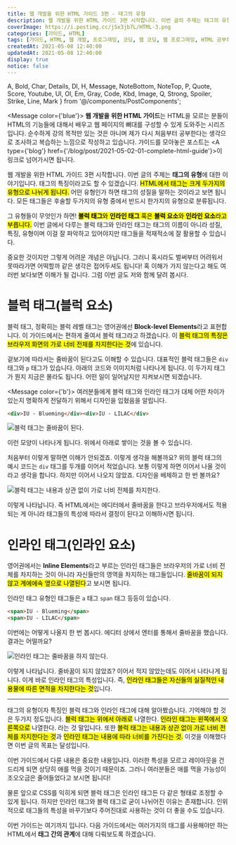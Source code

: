 ```yaml
---
title: 웹 개발을 위한 HTML 가이드 3편 - 태그의 유형
description: 웹 개발을 위한 HTML 가이드 3편 시작합니다. 이번 글의 주제는 태그의 유형에 대한 이야기입니다. 태그의 특징이라고도 할 수 있겠습니다. HTML에서 태그는 크게 두가지의 유형으로 나뉘게 됩니다. 어떤 유형인가 하면 태그의 성질을 말하는 것이라고 보면 됩니다. 모든 태그들은 후술할 두가지의 유형 중에서 반드시 한가지의 유형으로 분류됩니다. 그 유형들이 무엇인가 하면! 블럭 태그와 인라인 태그 혹은 블럭 요소와 인라인 요소라고 부릅니다.
coverImage: https://i.postimg.cc/jSx3jb7L/HTML-3.png
categories: [가이드, HTML]
tags: [가이드, HTML, 웹 개발, 프로그래밍, 코딩, 웹 코딩, 웹 프로그래밍, HTML 공부하기, HTML 초보, 블럭 태그, 인라인 태그]
createdAt: 2021-05-08 12:40:00
updatedAt: 2021-05-08 12:40:00
display: true
notice: false
---
```


  A, Bold, Char, Details, Dl, H, Message, NoteBottom, NoteTop, P,
  Quote, Score, Youtube, Ul, Ol, Em, Gray, Code, Kbd, Image,
  Q, Strong, Spoiler, Strike, Line, Mark
} from '@/components/PostComponents';

<Message color={'blue'}>
  <Strong>웹 개발을 위한 HTML 가이드</Strong>는 HTML을 모르는 분들이 HTML의 기능들에 대해서 배우고 웹 페이지의 뼈대를 구성할 수 있게 도와주는 시리즈 입니다. 순수하게 강의 목적만 있는 것은 아니며 제가 다시 처음부터 공부한다는 생각으로 조사하고 복습하는 느낌으로 작성하고 있습니다. 가이드를 모아놓은 포스트는 <A type={'blog'} href={'/blog/post/2021-05-02-01-complete-html-guide'}>이 링크</A>로 넘어가시면 됩니다.
</Message>

<P>웹 개발을 위한 HTML 가이드 3편 시작합니다. 이번 글의 주제는 <Strong>태그의 유형</Strong>에 대한 이야기입니다. 태그의 특징이라고도 할 수 있겠습니다. <Mark>HTML에서 태그는 크게 두가지의 유형으로 나뉘게 됩니다.</Mark> 어떤 유형인가 하면 태그의 성질을 말하는 것이라고 보면 됩니다. 모든 태그들은 후술할 두가지의 유형 중에서 반드시 한가지의 유형으로 분류됩니다.</P>

그 유형들이 무엇인가 하면! <Mark>**블럭 태그**와 **인라인 태그** 혹은 **블럭 요소**와 **인라인 요소**라고 부릅니다.</Mark> 이번 글에서 다루는 블럭 태그와 인라인 태그는 태그의 이름이 아니라 성질, 특징, 유형이며 이걸 잘 파악하고 있어야지만 태그들을 적재적소에 잘 활용할 수 있습니다.

중요한 것이지만 그렇게 어려운 개념은 아닙니다. 그러니 혹시라도 벌써부터 어려워서 못따라가면 어떡할까 같은 생각은 접어두셔도 됩니다! 혹 이해가 가지 않는다고 해도 여러번 보다보면 이해가 될 겁니다. 그럼 이번 글도 저와 함께 달려 봅시다.

# 블럭 태그(블럭 요소)
블럭 태그, 정확히는 블럭 레벨 태그는 영어권에선 **Block-level Elements**라고 표현합니다. 이 가이드에서는 편하게 줄여서 블럭 태그라고 하겠습니다. 이 <Mark>블럭 태그의 특징은 브라우저 화면의 가로 너비 전체를 차지한다는 것</Mark>에 있습니다.

겉보기에 따라서는 줄바꿈이 된다고도 이해할 수 있습니다. 대표적인 블럭 태그들은 `div` 태그와 `p` 태그가 있습니다. 아래의 코드와 이미지처럼 나타나게 됩니다. 이 두가지 태그가 뭔지 지금은 몰라도 됩니다. 어떤 일이 일어날지만 지켜보시면 되겠습니다.

<Message color={'b'}>
  여러분들에게 블럭 태그와 인라인 태그가 대체 어떤 차이가 있는지 명확하게 전달하기 위해서 디자인을 입혔음을 알립니다.
</Message>

```html
<div>IU - Blueming</div><div>IU - LILAC</div>
```

![블럭 태그는 줄바꿈이 된다.](https://i.postimg.cc/qRRB8RZS/2021-0508-123912-001.png)

이런 모양이 나타나게 됩니다. 위에서 아래로 쌓이는 것을 볼 수 있습니다.

처음부터 이렇게 말하면 이해가 안되겠죠. 이렇게 생각을 해볼까요? 위의 블럭 태그의 예시 코드는 `div` 태그를 두개를 이어서 적었습니다. 보통 이렇게 하면 <Bold>이어서 나올 것</Bold>이라고 생각을 합니다. 하지만 이어서 나오지 않았죠. 디자인을 배제하고 한 번 볼까요?

![블럭 태그는 내용과 상관 없이 가로 너비 전체를 차지한다.](https://i.postimg.cc/cJT4gYTf/2021-0508-124325-001.png)

이렇게 나타납니다. 즉 HTML에서는 에디터에서 줄바꿈을 한다고 브라우저에서도 적용되는 게 아니라 태그들의 특성에 따라서 결정이 된다고 이해하시면 됩니다.

# 인라인 태그(인라인 요소)
영어권에서는 **Inline Elements**라고 부르는 인라인 태그들은 브라우저의 가로 너비 전체를 차지하는 것이 아니라 자신들만의 영역을 차지하는 태그들입니다. <Mark>줄바꿈이 되지 않고 계에에속 옆으로 나열된다</Mark>고 보시면 됩니다.

인라인 태그 유형인 태그들은 `a` 태그 `span` 태그 등등이 있습니다.

```html
<span>IU - Blueming</span>
<span>IU - LILAC</span>
```

이번에는 어떻게 나올지 한 번 봅시다. 에디터 상에서 엔터를 통해서 줄바꿈을 했습니다. 결과는 어떨까요?

![인라인 태그는 줄바꿈을 하지 않는다.](https://i.postimg.cc/rmPVgkBm/2021-0508-124346-001.png)

이렇게 나타납니다. 줄바꿈이 되지 않았죠? 이어서 적지 않았는데도 이어서 나타나게 됩니다. 이게 바로 인라인 태그의 특성입니다. 즉, <Mark>인라인 태그들은 자신들의 실질적인 내용물에 따른 면적을 차지한다는 것</Mark>입니다.

---

태그의 유형이자 특징인 블럭 태그와 인라인 태그에 대해 알아봤습니다. 기억해야 할 것은 두가지 정도입니다. <Mark>블럭 태그는 위에서 아래로</Mark> 나열한다. <Mark>인라인 태그는 왼쪽에서 오른쪽으로</Mark> 나열한다. 라는 것 말입니다. 또한 <Mark>블럭 태그는 내용과 상관 없이 가로 너비 전체를 차지한다는 것</Mark>과 <Mark>인라인 태그는 내용에 따라 너비를 가진다는 것.</Mark> 이것을 이해했다면 이번 글의 목표는 달성입니다.

이번 가이드에서 다룬 내용은 중요한 내용입니다. 이러한 특성을 모르고 레이아웃을 건드리게 되면 상당히 애를 먹을 것이기 때문이죠. 그러니 여러분들은 애를 먹을 가능성이 조오오금은 줄어들었다고 보시면 됩니다!

물론 앞으로 CSS를 익히게 되면 블럭 태그은 인라인 태그든 다 같은 형태로 조정할 수 있게 됩니다. 하지만 인라인 태그와 블럭 태그로 굳이 나뉘어진 이유는 존재합니다. 인위적으로 태그들의 특성을 바꾸기보다 주어진대로 사용하는 것이 더 좋을 수도 있습니다.

이번 가이드는 여기까지 입니다. 다음 가이드에서는 여러가지의 태그를 사용해야만 하는 HTML에서 <Strong>태그 간의 관계</Strong>에 대해 다뤄보도록 하겠습니다.